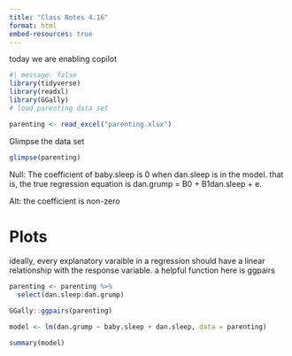 ```yaml
---
title: "Class Notes 4.16"
format: html
embed-resources: true
---
```


today we are enabling copilot

```r
#| message: false
library(tidyverse)
library(readxl)
library(GGally)
# load parenting data set

parenting <- read_excel("parenting.xlsx")
```

Glimpse the data set

```r
glimpse(parenting)
```

Null: The coefficient of baby.sleep is 0 when dan.sleep is in the model. that is, the true regression equation is dan.grump = B0 + B1dan.sleep + e.

Alt: the coefficient is non-zero

# Plots

ideally, every explanatory varaible in a regression should have a linear relationship with the response variable. a helpful function here is ggpairs

```r
parenting <- parenting %>% 
  select(dan.sleep:dan.grump)

GGally::ggpairs(parenting)
```

```r
model <- lm(dan.grump ~ baby.sleep + dan.sleep, data = parenting)

summary(model)
```


